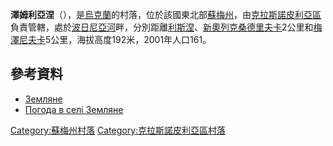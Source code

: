 {{coord|50|41|14|N|35|17|42|E|scale:100000_region:UA|display=title}}

'''澤姆利亞涅'''（{{lang-uk|Земляне}}），是[[烏克蘭|烏克蘭]]的村落，位於該國東北部[[蘇梅州|蘇梅州]]，由[[克拉斯諾皮利亞區|克拉斯諾皮利亞區]]負責管轄，處於[[波日尼亞河|波日尼亞河]]畔，分別距離[[利斯涅_(克拉斯諾皮利亞區)|利斯涅]]、[[新奧列克桑德里夫卡_(克拉斯諾皮利亞區)|新奧列克桑德里夫卡]]2公里和[[梅澤尼夫卡|梅澤尼夫卡]]5公里，海拔高度192米，2001年人口161。

==參考資料==
* [http://w1.c1.rada.gov.ua/pls/z7502/A005?rdat1=02.02.2010&rf7571=29143 Земляне]
* [http://weather.in.ua/ua/symskaja/8983 Погода в селі Земляне] {{Wayback|url=http://weather.in.ua/ua/symskaja/8983 |date=20111219221540 }}

{{DEFAULTSORT:Земляне}}

[[Category:蘇梅州村落|Category:蘇梅州村落]]
[[Category:克拉斯諾皮利亞區村落|Category:克拉斯諾皮利亞區村落]]


{{Sumy-geo-stub}}